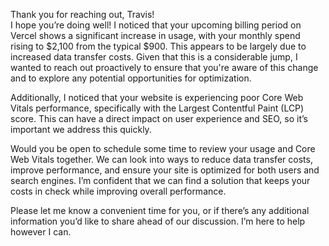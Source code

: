 Thank you for reaching out, Travis!
<br/>
I hope you’re doing well! I noticed that your upcoming billing period on Vercel shows a significant increase in usage, with your monthly spend rising to $2,100 from the typical $900. This appears to be largely due to increased data transfer costs. Given that this is a considerable jump, I wanted to reach out proactively to ensure that you're aware of this change and to explore any potential opportunities for optimization.
<br/>

Additionally, I noticed that your website is experiencing poor Core Web Vitals performance, specifically with the Largest Contentful Paint (LCP) score. This can have a direct impact on user experience and SEO, so it’s important we address this quickly.
<br/>

Would you be open to schedule some time to review your usage and Core Web Vitals together. We can look into ways to reduce data transfer costs, improve performance, and ensure your site is optimized for both users and search engines. I’m confident that we can find a solution that keeps your costs in check while improving overall performance.
<br/>

Please let me know a convenient time for you, or if there’s any additional information you’d like to share ahead of our discussion. I’m here to help however I can.